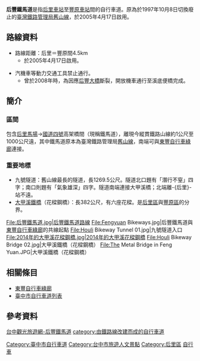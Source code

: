 {{unreferenced|time=2009-05-19T12:39:38+00:00}}

'''后豐鐵馬道'''是指[[后里車站|后里車站]]至[[豐原車站_(台灣)|豐原車站]]間的自行車道。原為於1997年10月8日切換廢止的[[臺灣鐵路管理局|臺灣鐵路管理局]][[舊山線|舊山線]]，於2005年4月17日啟用。

==路線資料==
*路線距離：后里＝豐原間4.5km
**於2005年4月17日啟用。

*汽機車等動力交通工具禁止通行。
**曾於2008年時，為因應[[后豐大橋|后豐大橋]]斷裂，開放機車通行至溪底便橋完成。

==簡介==
===區間===
包含[[后里馬場|后里馬場]]→[[國道四號_(中華民國)|國道四號]]高架橋間（現稱鐵馬道），離現今縱貫鐵路山線約1公尺至1000公尺遠，其中鐵馬道原本為臺灣鐵路管理局[[舊山線|舊山線]]，南端可與[[東豐自行車綠廊|東豐自行車綠廊]]連接。

===重要地標===
*九號隧道：舊山線最長的隧道，長1269.5公尺。隧道北口題有「潛行不窒」四字；南口則題有「氣象雄深」四字。隧道南端連接大甲溪橋；北端離-{后里}-站不遠。
*[[大甲溪鐵橋|大甲溪鐵橋]]（花樑鋼橋）：長382公尺，有六座花樑。是[[后里區|后里區]]與[[豐原區|豐原區]]的分界。

<gallery>
File:后豐鐵馬道.jpg|后豐鐵馬道路線
File:Fengyuan Bikeways.jpg|后豐鐵馬道與[[東豐自行車綠廊|東豐自行車綠廊]]的共線起點
File:Houli Bikeway Tunnel 01.jpg|九號隧道入口
File:2014年的大甲溪花樑鋼橋.jpg|2014年的大甲溪花樑鋼橋
File:Houli Bikeway Bridge 02.jpg|大甲溪鐵橋（花樑鋼橋）
File:The Metal Bridge in Feng Yuan.JPG|大甲溪鐵橋（花樑鋼橋）
</gallery>

==相關條目==
*[[東豐自行車綠廊|東豐自行車綠廊]]
*[[臺中市自行車道列表|臺中市自行車道列表]]

==參考資料==

[http://travel.taichung.gov.tw/zh-tw/Attractions/Intro/89/%E5%90%8E%E8%B1%90%E9%90%B5%E9%A6%AC%E9%81%93 台中觀光旅遊網-后豐鐵馬道]{{Wayback|url=http://travel.taichung.gov.tw/zh-tw/Attractions/Intro/89/%E5%90%8E%E8%B1%90%E9%90%B5%E9%A6%AC%E9%81%93 |date=20201129144317 }}
[[Category:臺中市自行車道|Category:臺中市自行車道]]
[[Category:台中市旅遊人文景點|Category:台中市旅遊人文景點]]
[[category:由鐵路線改建而成的自行車道|category:由鐵路線改建而成的自行車道]]
[[Category:后里區|Category:后里區]]
[[Category:豐原區交通|自行車]]